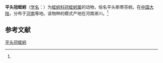 {{Speciesbox
| name = 平头冠蛭蚓
| status = 
| status_system = 
| image = 
| genus = Stephanodrilus
| species = truncatus
| authority = (Liang, 1963)<ref name='id10337'>{{cite web| url =http://www.bioinfo.cn/db05/BjdwSpecies.php?action=view&id=10337| title =平头冠蛭蚓| work =《中国动物物种编目数据库》| publisher =中国科学院微生物研究所| author =中国科学院动物研究所| accessdate =2009-04-16| deadurl =yes| archiveurl =https://web.archive.org/web/20160305035835/http://www.bioinfo.cn/db05/BjdwSpecies.php?action=view&id=10337| archivedate =2016-03-05}}</ref>
}}

'''平头冠蛭蚓'''（[[学名|学名]]：{{lang|la|''Stephanodrilus truncatus''}}）为[[蛭蚓科|蛭蚓科]][[冠蛭蚓属|冠蛭蚓属]]的动物，俗名平头斯蒂芬蚓。在[[中国大陆|中国大陆]]，分布于[[河南|河南]]等地。该物种的模式产地在河南淅川。<ref name='id10337'/>

== 参考文献 ==
{{reflist}}

{{Wikispecies|Stephanodrilus truncatus}}
{{Taxonbar|from=Q11060833}}

[[Category:冠蛭蚓属|平头冠蛭蚓]]


{{环节动物小作品}}